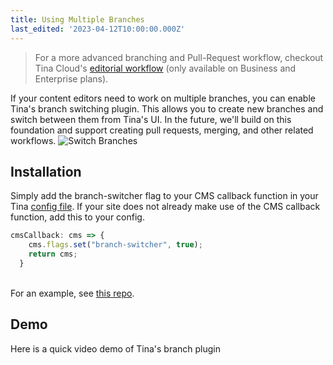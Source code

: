 ```yaml
---
title: Using Multiple Branches
last_edited: '2023-04-12T10:00:00.000Z'
---
```


> For a more advanced branching and Pull-Request workflow, checkout Tina Cloud's [editorial workflow](https://tina.io/editorial-workflow/) (only available on Business and Enterprise plans).

If your content editors need to work on multiple branches, you can enable Tina's branch switching plugin.  This allows you to create new branches and switch between them from Tina's UI. In the future, we'll build on this foundation and support creating pull requests, merging, and other related workflows.  ![Switch Branches](https://res.cloudinary.com/forestry-demo/image/upload/v1681311018/tina-io/docs/branch-selector_e5ndeg.gif "Switch Branches")

## Installation

Simply add the branch-switcher flag to your CMS callback function in your Tina [config file](/docs/reference/config/). If your site does not already make use of the CMS callback function, add this to your config.

```javascript
cmsCallback: cms => {
    cms.flags.set("branch-switcher", true);
    return cms;
  }
```

\
For an example, see [this repo](https://github.com/tinacms/demo-incremental/blob/main/.tina/config.tsx#L16).

## Demo

Here is a quick video demo of Tina's branch plugin

<Youtube embedSrc="https://www.youtube.com/embed/XvL3pFiYaVw" />

